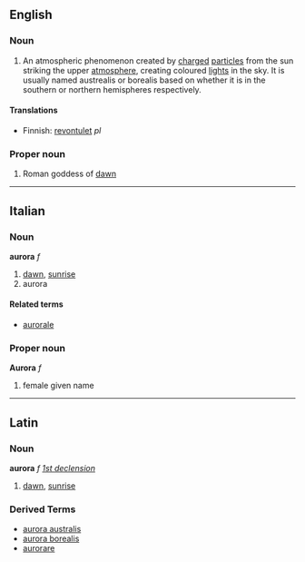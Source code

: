==English==
===Noun===

#An atmospheric phenomenon created by [[charge]]d [[particle]]s from the sun striking the upper [[atmosphere]], creating coloured [[light]]s in the sky. It is usually named austrealis or borealis based on whether it is in the southern or northern hemispheres respectively.

====Translations====
*Finnish: [[revontulet]] ''pl''

===Proper noun===

# Roman goddess of [[dawn]]

----

==Italian==
===Noun===
'''aurora''' ''f''

# [[dawn]], [[sunrise]]
# aurora

====Related terms====
*[[aurorale]]

===Proper noun===
'''Aurora''' ''f''

# female given name

----

==Latin==
===Noun===
'''aurora''' ''f'' ''[[Wiktionary Appendix:Latin first declension|1st declension]]''

#[[dawn]], [[sunrise]]

===Derived Terms===
*[[aurora australis]]
*[[aurora borealis]]
*[[aurorare]]